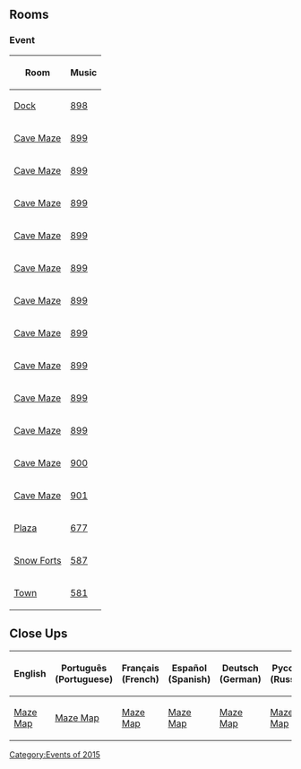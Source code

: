 
==Rooms==
===Event===
<center>
{|class="wikitable" border="1"
!Room
!Music
|-
|[[Media:RoomsDock-CaveMaze.swf|Dock]]||[[Media:Music898.swf|898]]
|-
|[[Media:RoomsParty1-CaveMaze.swf|Cave Maze]]||[[Media:Music899.swf|899]]
|-
|[[Media:RoomsParty2-CaveMaze.swf|Cave Maze]]||[[Media:Music899.swf|899]]
|-
|[[Media:RoomsParty3-CaveMaze.swf|Cave Maze]]||[[Media:Music899.swf|899]]
|-
|[[Media:RoomsParty4-CaveMaze.swf|Cave Maze]]||[[Media:Music899.swf|899]]
|-
|[[Media:RoomsParty5-CaveMaze.swf|Cave Maze]]||[[Media:Music899.swf|899]]
|-
|[[Media:RoomsParty6-CaveMaze.swf|Cave Maze]]||[[Media:Music899.swf|899]]
|-
|[[Media:RoomsParty7-CaveMaze.swf|Cave Maze]]||[[Media:Music899.swf|899]]
|-
|[[Media:RoomsParty8-CaveMaze.swf|Cave Maze]]||[[Media:Music899.swf|899]]
|-
|[[Media:RoomsParty9-CaveMaze.swf|Cave Maze]]||[[Media:Music899.swf|899]]
|-
|[[Media:RoomsParty10-CaveMaze.swf|Cave Maze]]||[[Media:Music899.swf|899]]
|-
|[[Media:RoomsParty11-CaveMaze.swf|Cave Maze]]||[[Media:Music900.swf|900]]
|-
|[[Media:RoomsParty12-CaveMaze.swf|Cave Maze]]||[[Media:Music901.swf|901]]
|-
|[[Media:RoomsPlaza-CaveMaze.swf|Plaza]]||[[Media:Music677.swf|677]]
|-
|[[Media:RoomsForts-CaveMaze.swf|Snow Forts]]||[[Media:Music587.swf|587]]
|-
|[[Media:RoomsTown-CaveMaze.swf|Town]]||[[Media:Music581.swf|581]]
|}
</center>

==Close Ups==
<center>
{|class="wikitable" border="1"
!English!!Português (Portuguese)!!Français (French)!!Español (Spanish)!!Deutsch (German)!!Русский (Russian)
|-
|[[Media:Close upsENMaze Map-CaveMaze.swf|Maze Map]]||[[Media:Close upsPTMaze Map-CaveMaze.swf|Maze Map]]||[[Media:Close upsFRMaze Map-CaveMaze.swf|Maze Map]]||[[Media:Close upsESMaze Map-CaveMaze.swf|Maze Map]]||[[Media:Close upsDEMaze Map-CaveMaze.swf|Maze Map]]||[[Media:Close upsRUMaze Map-CaveMaze.swf|Maze Map]]
|}
</center>
{{Events}}

[[Category:Events of 2015]]